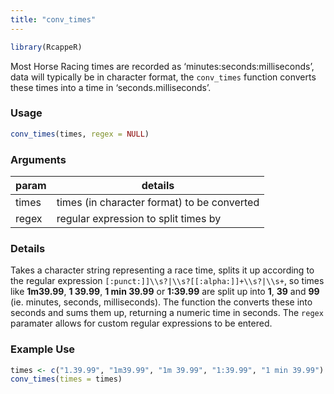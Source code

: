 ```yaml
---
title: "conv_times"
---
```

```r
library(RcappeR)
```
Most Horse Racing times are recorded as 'minutes:seconds:milliseconds', data will typically be in character format, the `conv_times` function converts these times into a time in 'seconds.milliseconds'.

### Usage
```r
conv_times(times, regex = NULL)
```

### Arguments

param | details
------|-------
times | times (in character format) to be converted
regex | regular expression to split times by

### Details

Takes a character string representing a race time, splits it up according to the regular expression `[:punct:]]\\s?|\\s?[[:alpha:]]+\\s?|\\s+`, so times like **1m39.99**, **1 39.99**, **1 min 39.99** or **1:39.99** are split up into **1**, **39** and **99** (ie. minutes, seconds, milliseconds).  The function the converts these into seconds and sums them up, returning a numeric time in seconds.  The `regex` paramater allows for custom regular expressions to be entered.

### Example Use

```r
times <- c("1.39.99", "1m39.99", "1m 39.99", "1:39.99", "1 min 39.99")
conv_times(times = times)
```